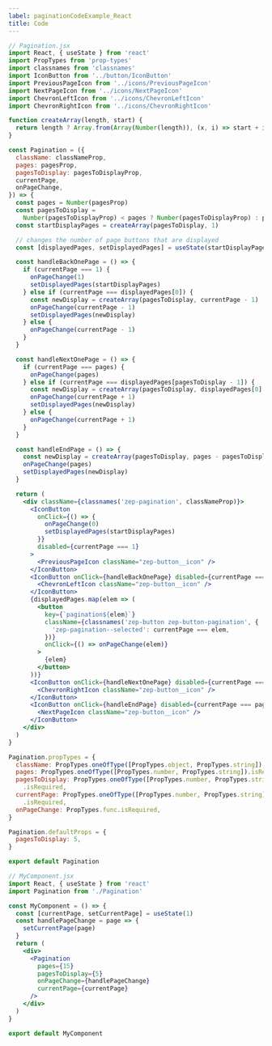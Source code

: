```yaml
---
label: paginationCodeExample_React
title: Code
---
```


```jsx
// Pagination.jsx
import React, { useState } from 'react'
import PropTypes from 'prop-types'
import classnames from 'classnames'
import IconButton from '../button/IconButton'
import PreviousPageIcon from '../icons/PreviousPageIcon'
import NextPageIcon from '../icons/NextPageIcon'
import ChevronLeftIcon from '../icons/ChevronLeftIcon'
import ChevronRightIcon from '../icons/ChevronRightIcon'

function createArray(length, start) {
  return length ? Array.from(Array(Number(length)), (x, i) => start + i) : []
}

const Pagination = ({
  className: classNameProp,
  pages: pagesProp,
  pagesToDisplay: pagesToDisplayProp,
  currentPage,
  onPageChange,
}) => {
  const pages = Number(pagesProp)
  const pagesToDisplay =
    Number(pagesToDisplayProp) < pages ? Number(pagesToDisplayProp) : pages
  const startDisplayPages = createArray(pagesToDisplay, 1)

  // changes the number of page buttons that are displayed
  const [displayedPages, setDisplayedPages] = useState(startDisplayPages)

  const handleBackOnePage = () => {
    if (currentPage === 1) {
      onPageChange(1)
      setDisplayedPages(startDisplayPages)
    } else if (currentPage === displayedPages[0]) {
      const newDisplay = createArray(pagesToDisplay, currentPage - 1)
      onPageChange(currentPage - 1)
      setDisplayedPages(newDisplay)
    } else {
      onPageChange(currentPage - 1)
    }
  }

  const handleNextOnePage = () => {
    if (currentPage === pages) {
      onPageChange(pages)
    } else if (currentPage === displayedPages[pagesToDisplay - 1]) {
      const newDisplay = createArray(pagesToDisplay, displayedPages[0] + 1)
      onPageChange(currentPage + 1)
      setDisplayedPages(newDisplay)
    } else {
      onPageChange(currentPage + 1)
    }
  }

  const handleEndPage = () => {
    const newDisplay = createArray(pagesToDisplay, pages - pagesToDisplay + 1)
    onPageChange(pages)
    setDisplayedPages(newDisplay)
  }

  return (
    <div className={classnames('zep-pagination', classNameProp)}>
      <IconButton
        onClick={() => {
          onPageChange(0)
          setDisplayedPages(startDisplayPages)
        }}
        disabled={currentPage === 1}
      >
        <PreviousPageIcon className="zep-button__icon" />
      </IconButton>
      <IconButton onClick={handleBackOnePage} disabled={currentPage === 1}>
        <ChevronLeftIcon className="zep-button__icon" />
      </IconButton>
      {displayedPages.map(elem => (
        <button
          key={`pagination${elem}`}
          className={classnames('zep-button zep-button-pagination', {
            'zep-pagination--selected': currentPage === elem,
          })}
          onClick={() => onPageChange(elem)}
        >
          {elem}
        </button>
      ))}
      <IconButton onClick={handleNextOnePage} disabled={currentPage === pages}>
        <ChevronRightIcon className="zep-button__icon" />
      </IconButton>
      <IconButton onClick={handleEndPage} disabled={currentPage === pages}>
        <NextPageIcon className="zep-button__icon" />
      </IconButton>
    </div>
  )
}

Pagination.propTypes = {
  className: PropTypes.oneOfType([PropTypes.object, PropTypes.string]),
  pages: PropTypes.oneOfType([PropTypes.number, PropTypes.string]).isRequired,
  pagesToDisplay: PropTypes.oneOfType([PropTypes.number, PropTypes.string])
    .isRequired,
  currentPage: PropTypes.oneOfType([PropTypes.number, PropTypes.string])
    .isRequired,
  onPageChange: PropTypes.func.isRequired,
}

Pagination.defaultProps = {
  pagesToDisplay: 5,
}

export default Pagination

// MyComponent.jsx
import React, { useState } from 'react'
import Pagination from './Pagination'

const MyComponent = () => {
  const [currentPage, setCurrentPage] = useState(1)
  const handlePageChange = page => {
    setCurrentPage(page)
  }
  return (
    <div>
      <Pagination
        pages={15}
        pagesToDisplay={5}
        onPageChange={handlePageChange}
        currentPage={currentPage}
      />
    </div>
  )
}

export default MyComponent
```
